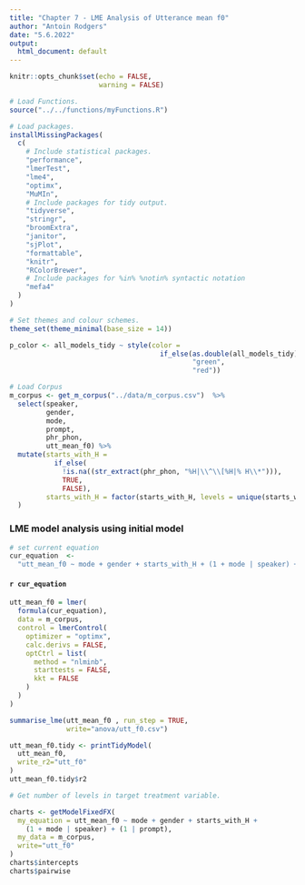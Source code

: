 ```yaml
---
title: "Chapter 7 - LME Analysis of Utterance mean f0"
author: "Antoin Rodgers"
date: "5.6.2022"
output:
  html_document: default
---
```


```r
knitr::opts_chunk$set(echo = FALSE,
                      warning = FALSE)

# Load Functions.
source("../../functions/myFunctions.R") 

# Load packages.
installMissingPackages(
  c(
    # Include statistical packages.
    "performance",
    "lmerTest",
    "lme4",
    "optimx",
    "MuMIn",
    # Include packages for tidy output.
    "tidyverse",
    "stringr",
    "broomExtra",
    "janitor",
    "sjPlot",
    "formattable",
    "knitr",
    "RColorBrewer",
    # Include packages for %in% %notin% syntactic notation
    "mefa4"
  )
)

# Set themes and colour schemes.
theme_set(theme_minimal(base_size = 14))

p_color <- all_models_tidy ~ style(color =
                                     if_else(as.double(all_models_tidy) < 0.05,
                                             "green",
                                             "red"))
```


```r
# Load Corpus
m_corpus <- get_m_corpus("../data/m_corpus.csv")  %>%
  select(speaker,
         gender,
         mode,
         prompt,
         phr_phon,
         utt_mean_f0) %>%
  mutate(starts_with_H =
           if_else(
             !is.na((str_extract(phr_phon, "%H|\\^\\[%H|% H\\*"))),
             TRUE,
             FALSE),
         starts_with_H = factor(starts_with_H, levels = unique(starts_with_H))
  )

```


### LME model analysis using initial model
```r
# set current equation
cur_equation  <-
  "utt_mean_f0 ~ mode + gender + starts_with_H + (1 + mode | speaker) + (1 | prompt)"

```

#### ``r cur_equation``

```r
utt_mean_f0 = lmer(
  formula(cur_equation),
  data = m_corpus,
  control = lmerControl(
    optimizer = "optimx",
    calc.derivs = FALSE,
    optCtrl = list(
      method = "nlminb",
      starttests = FALSE,
      kkt = FALSE
    )
  )
)

summarise_lme(utt_mean_f0 , run_step = TRUE,
              write="anova/utt_f0.csv")
```

```r
utt_mean_f0.tidy <- printTidyModel(
  utt_mean_f0,
  write_r2="utt_f0"
)
utt_mean_f0.tidy$r2
```


```r
# Get number of levels in target treatment variable.

charts <- getModelFixedFX(
  my_equation = utt_mean_f0 ~ mode + gender + starts_with_H +
    (1 + mode | speaker) + (1 | prompt),
  my_data = m_corpus,
  write="utt_f0"
)
charts$intercepts
charts$pairwise

```
